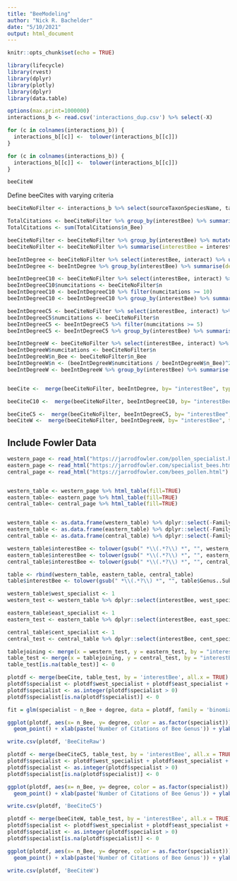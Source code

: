 ```yaml
---
title: "BeeModeling"
author: "Nick R. Bachelder"
date: "5/10/2021"
output: html_document
---
```


```r
knitr::opts_chunk$set(echo = TRUE)

library(lifecycle)
library(rvest)
library(dplyr)
library(plotly)
library(dplyr)
library(data.table)
```

```r
options(max.print=1000000)
interactions_b <- read.csv('interactions_dup.csv') %>% select(-X)

for (c in colnames(interactions_b)) {
  interactions_b[[c]] <-  tolower(interactions_b[[c]])
}

for (c in colnames(interactions_b)) {
  interactions_b[[c]] <-  tolower(interactions_b[[c]])
}
```

```r
beeCiteW
```


Define beeCites with varying criteria

```r
beeCiteNoFilter <- interactions_b %>% select(sourceTaxonSpeciesName, targetTaxonFamilyName) %>% dplyr::rename(interestBee = sourceTaxonSpeciesName, interact = targetTaxonFamilyName) %>% group_by(interestBee, interact) %>% count() %>% ungroup() %>% filter(interestBee != "", interact != "")

TotalCitations <- beeCiteNoFilter %>% group_by(interestBee) %>% summarise(n_Bee = sum(freq)) %>% ungroup()
TotalCitations <- sum(TotalCitations$n_Bee)

beeCiteNoFilter <- beeCiteNoFilter %>% group_by(interestBee) %>% mutate(interact= interact, n = freq, n_Bee = sum(n)) %>% ungroup()
beeCiteNoFilter <- beeCiteNoFilter %>% summarise(interestBee = interestBee, interact= interact, n = n, n_Bee = n_Bee, BeeFreq = n_Bee / TotalCitations) %>% ungroup()

beeIntDegree <- beeCiteNoFilter %>% select(interestBee, interact) %>% unique() %>% group_by(interestBee, interact) %>% count()
beeIntDegree <- beeIntDegree %>% group_by(interestBee) %>% summarise(degree = sum(freq))

beeIntDegreeC10 <- beeCiteNoFilter %>% select(interestBee, interact) %>% unique() %>% group_by(interestBee, interact) %>% count()
beeIntDegreeC10$numcitations <- beeCiteNoFilter$n
beeIntDegreeC10 <- beeIntDegreeC10 %>% filter(numcitations >= 10)
beeIntDegreeC10 <- beeIntDegreeC10 %>% group_by(interestBee) %>% summarise(degree = sum(freq)) ## min of 10 citations to contribute to degree

beeIntDegreeC5 <- beeCiteNoFilter %>% select(interestBee, interact) %>% unique() %>% group_by(interestBee, interact) %>% count()
beeIntDegreeC5$numcitations <- beeCiteNoFilter$n
beeIntDegreeC5 <- beeIntDegreeC5 %>% filter(numcitations >= 5)
beeIntDegreeC5 <- beeIntDegreeC5 %>% group_by(interestBee) %>% summarise(degree = sum(freq)) ## min of 5 citations to contribute to degree

beeIntDegreeW <- beeCiteNoFilter %>% select(interestBee, interact) %>% unique() %>% group_by(interestBee, interact) %>% count()
beeIntDegreeW$numcitations <- beeCiteNoFilter$n
beeIntDegreeW$n_Bee <- beeCiteNoFilter$n_Bee
beeIntDegreeW$n <- (beeIntDegreeW$numcitations / beeIntDegreeW$n_Bee)^2
beeIntDegreeW <- beeIntDegreeW %>% group_by(interestBee) %>% summarise(degree = sum(n)) ## weighted degree


beeCite <-  merge(beeCiteNoFilter, beeIntDegree, by= "interestBee", type="inner") %>% filter(n > 5)

beeCiteC10 <-  merge(beeCiteNoFilter, beeIntDegreeC10, by= "interestBee", type="inner") %>% filter(n > 5)

beeCiteC5 <-  merge(beeCiteNoFilter, beeIntDegreeC5, by= "interestBee", type="inner") %>% filter(n > 5)
beeCiteW <-  merge(beeCiteNoFilter, beeIntDegreeW, by= "interestBee", type="inner") %>% filter(n > 5)
```

## Include Fowler Data

```r
western_page <- read_html("https://jarrodfowler.com/pollen_specialist.html")
eastern_page <- read_html("https://jarrodfowler.com/specialist_bees.html")
central_page <- read_html("https://jarrodfowler.com/bees_pollen.html")


western_table <- western_page %>% html_table(fill=TRUE)
eastern_table<- eastern_page %>% html_table(fill=TRUE)
central_table<- central_page %>% html_table(fill=TRUE)


western_table <- as.data.frame(western_table) %>% dplyr::select(-Family..Subfamily..Tribe..Subtribe)
eastern_table <- as.data.frame(eastern_table) %>% dplyr::select(-Family..Subfamily..Tribe..Subtribe)
central_table <- as.data.frame(central_table) %>% dplyr::select(-Family..Subfamily..Tribe..Subtribe)

western_table$interestBee <- tolower(gsub(" *\\(.*?\\) *", "", western_table$Genus..Subgenus..species))
eastern_table$interestBee <- tolower(gsub(" *\\(.*?\\) *", "", eastern_table$Genus..Subgenus..species))
central_table$interestBee <- tolower(gsub(" *\\(.*?\\) *", "", central_table$Genus..Subgenus..species))

table <- rbind(western_table, eastern_table, central_table)
table$interestBee <- tolower(gsub(" *\\(.*?\\) *", "", table$Genus..Subgenus..species))

western_table$west_specialist <- 1
western_test <- western_table %>% dplyr::select(interestBee, west_specialist) %>% unique()

eastern_table$east_specialist <- 1
eastern_test <- eastern_table %>% dplyr::select(interestBee, east_specialist) %>% unique()

central_table$cent_specialist <- 1
central_test <- central_table %>% dplyr::select(interestBee, cent_specialist) %>% unique()

tablejoining <- merge(x = western_test, y = eastern_test, by = "interestBee", all = TRUE)
table_test <- merge(x = tablejoining, y = central_test, by = "interestBee", all = TRUE)
table_test[is.na(table_test)] <- 0
```

```r
plotdf <- merge(beeCite, table_test, by = 'interestBee', all.x = TRUE)
plotdf$specialist <- plotdf$west_specialist + plotdf$east_specialist + plotdf$cent_specialist
plotdf$specialist <- as.integer(plotdf$specialist > 0)
plotdf$specialist[is.na(plotdf$specialist)] <- 0

fit = glm(specialist ~ n_Bee + degree, data = plotdf, family = 'binomial')

ggplot(plotdf, aes(x= n_Bee, y= degree, color = as.factor(specialist))) +
  geom_point() + xlab(paste('Number of Citations of Bee Genus')) + ylab(paste('Unique Plants Interacted With (Degree)')) + ggtitle(paste('Bee Interaction Diversity and Bee Citation Count')) + scale_x_continuous(limits = c(0, 200)) + scale_y_continuous(limits = c(0, 40))+ geom_jitter()+ scale_color_discrete(name = "Specialist") + geom_smooth()

write.csv(plotdf, 'BeeCiteRaw')
```
```r
plotdf <- merge(beeCiteC5, table_test, by = 'interestBee', all.x = TRUE)
plotdf$specialist <- plotdf$west_specialist + plotdf$east_specialist + plotdf$cent_specialist
plotdf$specialist <- as.integer(plotdf$specialist > 0)
plotdf$specialist[is.na(plotdf$specialist)] <- 0

ggplot(plotdf, aes(x= n_Bee, y= degree, color = as.factor(specialist)), text = paste("Bee:", interestBee)) +
  geom_point() + xlab(paste('Number of Citations of Bee Genus')) + ylab(paste('Unique Plants Interacted With (Degree)')) + ggtitle(paste('Bee Interaction Diversity (Minimum 5 Citations) and Bee Citation Count')) + scale_x_continuous(limits = c(0, 200)) + scale_y_continuous(limits = c(0, 15))+ geom_jitter() + scale_color_discrete(name = "Specialist")+ geom_smooth(se = FALSE)

write.csv(plotdf, 'BeeCiteC5')
```

```r
plotdf <- merge(beeCiteW, table_test, by = 'interestBee', all.x = TRUE)
plotdf$specialist <- plotdf$west_specialist + plotdf$east_specialist + plotdf$cent_specialist
plotdf$specialist <- as.integer(plotdf$specialist > 0)
plotdf$specialist[is.na(plotdf$specialist)] <- 0

ggplot(plotdf, aes(x= n_Bee, y= degree, color = as.factor(specialist))) +
  geom_point() + xlab(paste('Number of Citations of Bee Genus')) + ylab(paste('Function of Degree')) + ggtitle(paste('Function of Degree and Bee Citation Count')) + scale_x_continuous(limits = c(0, 200)) + scale_y_continuous(limits = c(0, 1)) + geom_smooth(se = FALSE)+ scale_color_discrete(name = "Specialist") 

write.csv(plotdf, 'BeeCiteW')
```





